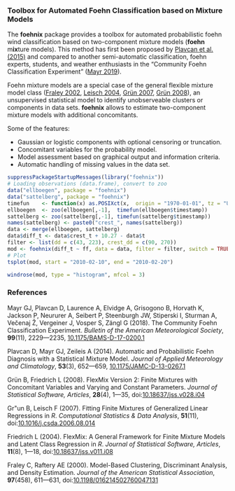 
### Toolbox for Automated Foehn Classification based on Mixture Models

The **foehnix** package provides a toolbox for automated probabilistic foehn
wind classification based on two-component mixture models (**foehn**
m**ix**ture models).  This method has first been proposed by [Plavcan et al.
(2015)](#plavcan2014) and compared to another semi-automatic classification,
foehn experts, students, and weather enthusiasts in the "Community Foehn
Classification Experiment" ([Mayr 2019](mayr2018)).

Foehn mixture models are a special case of the general flexible mixture model
class ([Fraley 2002](#fraley2000), [Leisch 2004](#leisch2004), [Gr&uuml;n
2007](#gruen2007), [Gr&uuml;n 2008](#gruen2008)), an unsupervised statistical
model to identify unobserveable clusters or components in data sets.
**foehnix** allows to estimate two-component mixture
models with additional concomitants.

Some of the features:

* Gaussian or logistic components with optional censoring or truncation.
* Concomitant variables for the probability model.
* Model assessment based on graphical output and information criteria.
* Automatic handling of missing values in the data set.

```r
suppressPackageStartupMessages(library("foehnix"))
# Loading observations (data.frame), convert to zoo
data("ellboegen", package = "foehnix")
data("sattelberg", package = "foehnix")
timefun    <- function(x) as.POSIXct(x,  origin = "1970-01-01", tz = "UTC")
ellboegen  <- zoo(ellboegen[,-1],  timefun(ellboegen$timestamp))
sattelberg <- zoo(sattelberg[,-1], timefun(sattelberg$timestamp))
names(sattelberg) <- paste0("crest_", names(sattelberg))
data <- merge(ellboegen, sattelberg)
data$diff_t <- data$crest_t + 10.27 - data$t
filter <- list(dd = c(43, 223), crest_dd = c(90, 270))
mod <- foehnix(diff_t ~ ff, data = data, filter = filter, switch = TRUE)
# Plot
tsplot(mod, start = "2010-02-10", end = "2010-02-20")
```

```r
windrose(mod, type = "histogram", mfcol = 3)
```


### References

<p id="mayr2018">
Mayr GJ, Plavcan D, Laurence A, Elvidge A, Grisogono B, Horvath K, Jackson P, Neururer A, Seibert P, Steenburgh JW, Stiperski I, Sturman A, Ve&#269;enaj &#381;, Vergeiner J, Vosper S, Z&auml;ngl G (2018).
The Community Foehn Classification Experiment.
_Bulletin of the American Meteorological Society_, **99**(11), 2229&mdash;2235,
<a href="https://doi.org/10.1175/BAMS-D-17-0200.1" target="_blank">10.1175/BAMS-D-17-0200.1</a>
</p>

<p id="plavcan2014">
Plavcan D, Mayr GJ, Zeileis A (2014).
Automatic and Probabilistic Foehn Diagnosis with a Statistical Mixture Model.
_Journal of Applied Meteorology and Climatology_, **53**(3), 652&mdash;659,
<a href="https://dx.doi.org/10.1175/JAMC-D-13-0267.1" target="_blank">10.1175/JAMC-D-13-0267.1</a>
</p>

<p id="gruen2008">
Gr&uuml;n B, Friedrich L (2008).
FlexMix Version 2: Finite Mixtures with Concomitant Variables and Varying and Constant Parameters.
_Journal of Statistical Software, Articles_, **28**(4), 1&mdash;35,
doi:<a href="https://dx.doi.org/10.18637/jss.v028.i04" target="_blank">10.18637/jss.v028.i04</a>
</p>

<p id="gruen2007">
Gr\"un B, Leisch F (2007).
Fitting Finite Mixtures of Generalized Linear Regressions in _R_.
_Computational Statistics \& Data Analysis_, **51**(11),
doi:<a href="https://dx.doi.org/10.1016/j.csda.2006.08.014" target="_blank">10.1016/j.csda.2006.08.014</a>
</p>

<p id="leisch2004">
Friedrich L (2004).
FlexMix: A General Framework for Finite Mixture Models and Latent Class Regression in _R_.
_Journal of Statistical Software, Articles_, **11**(8), 1&mdash;18,
doi:<a href="https://dx.doi.org/10.18637/jss.v011.i08" target="_blank">10.18637/jss.v011.i08</a>
</p>

<p id="fraley2000">
Fraley C, Raftery AE (2000).
Model-Based Clustering, Discriminant Analysis, and Density Estimation.
_Journal of the American Statistical Association_, **97**(458), 611&mdash;631,
doi:<a href="https://dx.doi.org/10.1198/016214502760047131" target="_blank">10.1198/016214502760047131</a>
</p>

